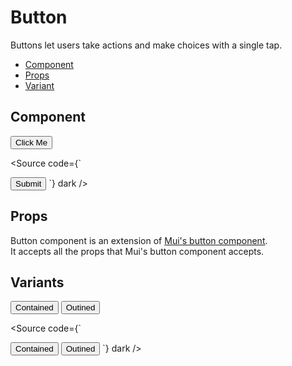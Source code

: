 

# Button
Buttons let users take actions and make choices with a single tap.
- [Component](#component)
- [Props](#props)
- [Variant](#variant)

<Meta title='ui/Button' />

## Component
<Unstyled>
  <Button>Click Me</Button>
</Unstyled>

<Source code={`

<Button onClick={handleClick}>Submit</Button>
`} dark />

## Props
Button component is an extension of [Mui's button component](https://mui.com/base-ui/react-button/components-api/#button).  
It accepts all the props that Mui's button component accepts. 
<ArgTypes of={ButtonStories.UIStory} />

## Variants
<Unstyled>
  <div style={{ display: 'flex', alignItems: 'center', gap: 10}}>
    <Button variant='contained'>Contained</Button>
    <Button variant='outlined'>Outined</Button>
  </div>
</Unstyled>

<Source code={`

<Button variant='contained'>Contained</Button>
<Button variant='outlined'>Outined</Button>
`} dark />